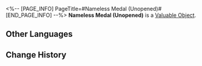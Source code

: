 <%-- [PAGE_INFO]
PageTitle=#Nameless Medal (Unopened)#
[END_PAGE_INFO] --%>
{{Item Infobox
|id          = 300103
|image       = Item Nameless Medal (Unopened).png
|type        = Valuable Object
|invCategory = Valuables
|rarity      = 4
|effect      = An unopened treasure. Use to gain the effect equivalent to purchasing Nameless Medal once.
|description = 
}}
'''Nameless Medal (Unopened)''' is a [[Valuable Object]].

==Other Languages==
{{Other Languages
|en   = Nameless Medal (Unopened)
|zhs  = 无名客的奖章（未拆封）
|zht  = 無名客的獎章（未拆封）
|ja   = ナナシビトの勲章（未開封）
|ko   = 무명객의 휘장(미개봉)
|es   = Medalla anónima (sin abrir)
|fr   = Médaille des Sans Noms (scellée)
|ru   = Медаль Безымянных (не открыто)
|th   = เหรียญตรานิรนาม (ยังไม่เปิด)
|vi   = Huân Chương Khách Vô Danh (Chưa mở)
|de   = Medaille der Namenlosen (ungeöffnet)
|id   = Nameless Medal (Belum Dibuka)
|pt   = Medalha dos Inominados (Não Aberto)
}}

==Change History==
{{Change History|2.0}}